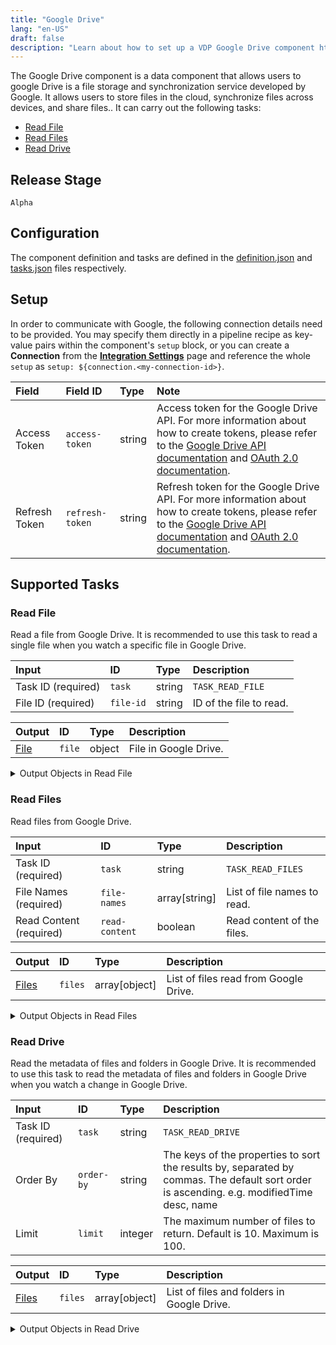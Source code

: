 ```yaml
---
title: "Google Drive"
lang: "en-US"
draft: false
description: "Learn about how to set up a VDP Google Drive component https://github.com/instill-ai/instill-core"
---
```


The Google Drive component is a data component that allows users to google Drive is a file storage and synchronization service developed by Google. It allows users to store files in the cloud, synchronize files across devices, and share files..
It can carry out the following tasks:
- [Read File](#read-file)
- [Read Files](#read-files)
- [Read Drive](#read-drive)

## Release Stage

`Alpha`

## Configuration

The component definition and tasks are defined in the [definition.json](https://github.com/instill-ai/pipeline-backend/blob/main/pkg/component/data/googledrive/v0/config/definition.json) and [tasks.json](https://github.com/instill-ai/pipeline-backend/blob/main/pkg/component/data/googledrive/v0/config/tasks.json) files respectively.

## Setup


In order to communicate with Google, the following connection details need to be
provided. You may specify them directly in a pipeline recipe as key-value pairs
within the component's `setup` block, or you can create a **Connection** from
the [**Integration Settings**](https://www.instill.tech/docs/vdp/integration)
page and reference the whole `setup` as `setup:
${connection.<my-connection-id>}`.

<div class="markdown-col-no-wrap" data-col-1 data-col-2>

| Field | Field ID | Type | Note |
| :--- | :--- | :--- | :--- |
| Access Token | `access-token` | string | Access token for the Google Drive API. For more information about how to create tokens, please refer to the <a href="https://developers.google.com/drive/api/v3/about-auth">Google Drive API documentation</a> and <a href="https://developers.google.com/identity/protocols/oauth2" >OAuth 2.0 documentation</a>.  |
| Refresh Token | `refresh-token` | string | Refresh token for the Google Drive API. For more information about how to create tokens, please refer to the <a href="https://developers.google.com/drive/api/v3/about-auth">Google Drive API documentation</a> and <a href="https://developers.google.com/identity/protocols/oauth2" >OAuth 2.0 documentation</a>.  |

</div>




## Supported Tasks

### Read File

Read a file from Google Drive. It is recommended to use this task to read a single file when you watch a specific file in Google Drive.

<div class="markdown-col-no-wrap" data-col-1 data-col-2>

| Input | ID | Type | Description |
| :--- | :--- | :--- | :--- |
| Task ID (required) | `task` | string | `TASK_READ_FILE` |
| File ID (required) | `file-id` | string | ID of the file to read. |
</div>






<div class="markdown-col-no-wrap" data-col-1 data-col-2>

| Output | ID | Type | Description |
| :--- | :--- | :--- | :--- |
| [File](#read-file-file) | `file` | object | File in Google Drive. |
</div>

<details>
<summary> Output Objects in Read File</summary>

<h4 id="read-file-file">File</h4>

<div class="markdown-col-no-wrap" data-col-1 data-col-2>

| Field | Field ID | Type | Note |
| :--- | :--- | :--- | :--- |
| Content | `content` | string | Content of the file. |
| Created time | `created-time` | string | Time when the file was created. Format: `YYYY-MM-DDTHH:MM:SSZ` |
| MD5 checksum | `md5-checksum` | string | MD5 checksum of the file. This reflects every change made to the file on the server, even those not visible to the user. |
| MIME type | `mime-type` | string | MIME type of the file. |
| Modified time | `modified-time` | string | Time when the file was last modified. Format: `YYYY-MM-DDTHH:MM:SSZ` |
| Name | `name` | string | Name of the file. |
| Size | `size` | integer | Size of the file in bytes. |
| Version | `version` | string | Version of the file. |
</div>
</details>

### Read Files

Read files from Google Drive.

<div class="markdown-col-no-wrap" data-col-1 data-col-2>

| Input | ID | Type | Description |
| :--- | :--- | :--- | :--- |
| Task ID (required) | `task` | string | `TASK_READ_FILES` |
| File Names (required) | `file-names` | array[string] | List of file names to read. |
| Read Content (required) | `read-content` | boolean | Read content of the files. |
</div>






<div class="markdown-col-no-wrap" data-col-1 data-col-2>

| Output | ID | Type | Description |
| :--- | :--- | :--- | :--- |
| [Files](#read-files-files) | `files` | array[object] | List of files read from Google Drive. |
</div>

<details>
<summary> Output Objects in Read Files</summary>

<h4 id="read-files-files">Files</h4>

<div class="markdown-col-no-wrap" data-col-1 data-col-2>

| Field | Field ID | Type | Note |
| :--- | :--- | :--- | :--- |
| Content | `content` | string | Content of the file. |
| Created time | `created-time` | string | Time when the file was created. Format: `YYYY-MM-DDTHH:MM:SSZ` |
| MD5 checksum | `md5-checksum` | string | MD5 checksum of the file. This reflects every change made to the file on the server, even those not visible to the user. |
| MIME type | `mime-type` | string | MIME type of the file. |
| Modified time | `modified-time` | string | Time when the file was last modified. Format: `YYYY-MM-DDTHH:MM:SSZ` |
| Name | `name` | string | Name of the file. |
| Size | `size` | integer | Size of the file in bytes. |
| Version | `version` | string | Version of the file. |
</div>
</details>

### Read Drive

Read the metadata of files and folders in Google Drive. It is recommended to use this task to read the metadata of files and folders in Google Drive when you watch a change in Google Drive.

<div class="markdown-col-no-wrap" data-col-1 data-col-2>

| Input | ID | Type | Description |
| :--- | :--- | :--- | :--- |
| Task ID (required) | `task` | string | `TASK_READ_DRIVE` |
| Order By | `order-by` | string | The keys of the properties to sort the results by, separated by commas. The default sort order is ascending. e.g. modifiedTime desc, name |
| Limit | `limit` | integer | The maximum number of files to return. Default is 10. Maximum is 100. |
</div>






<div class="markdown-col-no-wrap" data-col-1 data-col-2>

| Output | ID | Type | Description |
| :--- | :--- | :--- | :--- |
| [Files](#read-drive-files) | `files` | array[object] | List of files and folders in Google Drive. |
</div>

<details>
<summary> Output Objects in Read Drive</summary>

<h4 id="read-drive-files">Files</h4>

<div class="markdown-col-no-wrap" data-col-1 data-col-2>

| Field | Field ID | Type | Note |
| :--- | :--- | :--- | :--- |
| Content | `content` | string | Content of the file. |
| Created time | `created-time` | string | Time when the file was created. Format: `YYYY-MM-DDTHH:MM:SSZ` |
| MD5 checksum | `md5-checksum` | string | MD5 checksum of the file. This reflects every change made to the file on the server, even those not visible to the user. |
| MIME type | `mime-type` | string | MIME type of the file. |
| Modified time | `modified-time` | string | Time when the file was last modified. Format: `YYYY-MM-DDTHH:MM:SSZ` |
| Name | `name` | string | Name of the file. |
| Size | `size` | integer | Size of the file in bytes. |
| Version | `version` | string | Version of the file. |
</div>
</details>
